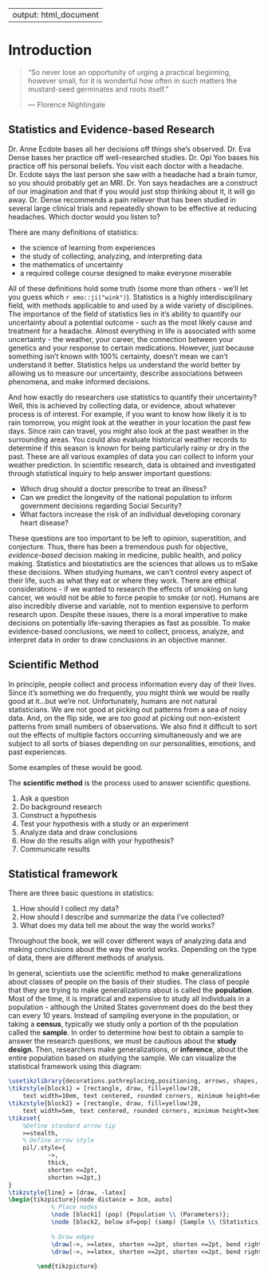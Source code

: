 
---
output: html_document
---

# Introduction {#ch1}

> "So never lose an opportunity of urging a practical beginning, however small, for it is wonderful how often in such matters the mustard-seed germinates and roots itself." 
>
> --- Florence Nightingale


## Statistics and Evidence-based Research {#ch1_s1}

Dr. Anne Ecdote bases all her decisions off things she's observed. Dr. Eva Dense 
bases her practice off well-researched studies. Dr. Opi Yon bases his practice
off his personal beliefs. You visit each doctor with a headache. Dr. Ecdote says
the last person she saw with a headache had a brain tumor, so you should 
probably get an MRI. Dr. Yon says headaches are a construct of our imagination 
and that if you would just stop thinking about it, it will go away. Dr. Dense
recommends a pain reliever that has been studied in several large clinical 
trials and repeatedly shown to be effective at reducing headaches. Which doctor 
would you listen to?

There are many definitions of statistics: 

* the science of learning from experiences
* the study of collecting, analyzing, and interpreting data
* the mathematics of uncertainty
* a required college course designed to make everyone miserable

All of these definitions hold some truth (some more than others - we'll let you 
guess which `r emo::ji("wink")`). Statistics is a highly interdisciplinary field, with methods 
applicable to and used by a wide variety of disciplines. The importance of the
field of statistics lies in it's ability to quantify our uncertainty about a 
potential outcome - such as the most likely cause and treatment for a headache.
Almost everything in life is associated with some uncertainty - the weather, 
your career, the connection between your genetics and your response to certain
medications. However, just because something isn't known with 100% certainty, 
doesn't mean we can't understand it better. Statistics helps us understand the 
world better by allowing us to measure our uncertainty, describe associations 
between phenomena, and make informed decisions.

And how exactly do researchers use statistics to quantify their uncertainty? 
Well, this is achieved by collecting data, or evidence, about whatever process
is of interest. For example, if you want to know how likely it is to rain 
tomorrow, you might look at the weather in your location the past few days.
Since rain can travel, you might also look at the past weather in the surrounding
areas. You could also evaluate historical weather records to determine if
this season is known for being particularly rainy or dry in the past. These are
all various examples of data you can collect to inform your weather prediction.
In scientific research, data is obtained and investigated through statistical
inquiry to help answer important questions: 

* Which drug should a doctor prescribe to treat an illness?  
* Can we predict the longevity of the national population to inform government decisions regarding Social Security?  
* What factors increase the risk of an individual developing coronary heart disease?  

These questions are too important to be left to opinion, superstition, and 
conjecture. Thus, there has been a tremendous push for objective, 
*evidence-based* decision making in medicine, public health, and policy making. 
Statistics and biostatistics are the sciences that allows us to mSake these 
decisions. When studying humans, we can't control every aspect of their life, 
such as what they eat or where they work. There are ethical considerations - if 
we wanted to research the effects of smoking on lung cancer, we would not be 
able to force people to smoke (or not). Humans are also incredibly diverse and 
variable, not to mention expensive to perform research upon. Despite these 
issues, there is a moral imperative to make decisions on potentially life-saving
therapies as fast as possible. To make evidence-based conclusions, we need to 
collect, process, analyze, and interpret data in order to draw conclusions in an 
objective manner. 

## Scientific Method {#ch1_s2}

In principle, people collect and process information every day of their lives. 
Since it's something we do frequently, you might think we would be really good 
at it...but we're not. Unfortunately, humans are not natural statisticians. We 
are not good at picking out patterns from a sea of noisy data. And, on the flip 
side, we are *too good* at picking out non-existent patterns from small numbers 
of observations. We also find it difficult to sort out the effects of multiple
factors occurring simultaneously and we are subject to all sorts of biases 
depending on our personalities, emotions, and past experiences.

Some examples of these would be good.

The **scientific method** is the process used to answer scientific questions.
 
1) Ask a question
2) Do background research
3) Construct a hypothesis
4) Test your hypothesis with a study or an experiment
5) Analyze data and draw conclusions
6) How do the results align with your hypothesis?
7) Communicate results





## Statistical framework {#ch1_s4}

There are three basic questions in statistics:  

1) How should I collect my data?  
2) How should I describe and summarize the data I've collected?
3) What does my data tell me about the way the world works?  

Throughout the book, we will cover different ways of analyzing data and making conclusions about the way the world works. Depending on the type of data, there are different methods of analysis.


In general, scientists use the scientific method to make generalizations about classes of people on the basis of their studies. The class of people that they are trying to make generalizations about is called the **population**. Most of the time, it is impratical and expensive to study all individuals in a population - although the United States government does do the best they can every 10 years. Instead of sampling everyone in the population, or taking a **census**, typically we study only a portion of th the population called the **sample**. In order to determine how best to obtain a sample to answer the research questions, we must be cautious about the **study design**. Then, researchers make generalizations, or **inference**, about the entire population based on studying the sample. We can visualize the statistical framework using this diagram:

```tikz
\usetikzlibrary{decorations.pathreplacing,positioning, arrows, shapes, calc,shapes.multipart}
\tikzstyle{block1} = [rectangle, draw, fill=yellow!20, 
    text width=10em, text centered, rounded corners, minimum height=6em]
\tikzstyle{block2} = [rectangle, draw, fill=yellow!20, 
    text width=5em, text centered, rounded corners, minimum height=3em]
\tikzset{
    %Define standard arrow tip
    >=stealth,
    % Define arrow style
    pil/.style={
           ->,
           thick,
           shorten <=2pt,
           shorten >=2pt,}
}
\tikzstyle{line} = [draw, -latex]
\begin{tikzpicture}[node distance = 3cm, auto]
            % Place nodes
            \node [block1] (pop) {Population \\ (Parameters)};
            \node [block2, below of=pop] (samp) {Sample \\ (Statistics)};
            
            % Draw edges
            \draw[->, >=latex, shorten >=2pt, shorten <=2pt, bend right=45, thick]  (pop.west) to node[auto, swap] {Study Design}(samp.west);
            \draw[->, >=latex, shorten >=2pt, shorten <=2pt, bend right=45, thick] (samp.east) to node[auto, swap] {Inference}(pop.east); 
            
        \end{tikzpicture}
```









